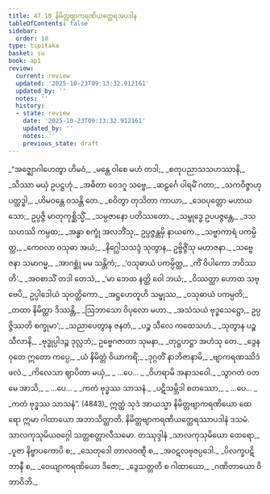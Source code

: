 ```yaml
---
title: 47.10 နိမိတ္တဗျာကရဏိယတ္ထေရအပဒါန
tableOfContents: false
sidebar:
  order: 10
type: tipitaka
basket: su
book: ap1
review:
  current: review
  updated: '2025-10-23T09:13:32.912161'
  updated_by: ''
  notes: ''
  history:
  - state: review
    date: '2025-10-23T09:13:32.912161'
    updated_by: ''
    notes: ''
    previous_state: draft
---
```



<ReviewStatus review={frontmatter.review} showDetails={true} />

<HypothesisAnnotation frontmatter={frontmatter} />

<DynamicBreadcrumb />

<Division number="59" book="ap1" e="ch" v="20" p="434">

<Paragraph number="6046" type="verses" book="ap1">
_“အဇ္ဈောဂါဟေတွာ ဟိမဝံ,_  
_မန္တေ ဝါစေ မဟံ တဒါ;_  
_စတုပညာသသဟဿာနိ,_  
_သိဿာ မယှံ ဥပဋ္ဌဟုံ._  

</Paragraph>

</Division>
<Division number="60" book="ap1" e="ch" v="20" p="434">

<Paragraph number="6047" type="verses" book="ap1">
_အဓိတာ ဝေဒဂူ သဗ္ဗေ,_  
_ဆဠင်္ဂေ ပါရမိံ ဂတာ;_  
_သကဝိဇ္ဇာဟုပတ္ထဒ္ဓါ,_  
_ဟိမဝန္တေ ဝသန္တိ တေ._  

</Paragraph>

</Division>
<Division number="61" book="ap1" e="ch" v="20" p="434">

<Paragraph number="6048" type="verses" book="ap1">
_စဝိတွာ တုသိတာ ကာယာ,_  
_ဒေဝပုတ္တော မဟာယသော;_  
ဥပ္ပဇ္ဇိ မာတုကုစ္ဆိသ္မိံ,_  
_သမ္ပဇာနော ပတိဿတော._  

</Paragraph>

</Division>
<Division number="62" book="ap1" e="ch" v="20" p="434">

<Paragraph number="6049" type="verses" book="ap1">
_သမ္ဗုဒ္ဓေ ဥပပဇ္ဇန္တေ,_  
_ဒသသဟဿိ ကမ္ပထ;_  
_အန္ဓာ စက္ခုံ အလဘိံသု,_  
ဥပ္ပဇ္ဇန္တမှိ နာယကေ._  

</Paragraph>

</Division>
<Division number="63" book="ap1" e="ch" v="20" p="434">

<Paragraph number="6050" type="verses" book="ap1">
_သဗ္ဗာကာရံ ပကမ္ပိတ္ထ,_  
_ကေဝလာ ဝသုဓာ အယံ;_  
_နိဂ္ဃေါသသဒ္ဒံ သုတွာန,_  
ဥဗ္ဗိဇ္ဇိံသု မဟာဇနာ._  

</Paragraph>

</Division>
<Division number="64" book="ap1" e="ch" v="20" p="434">

<Paragraph number="6051" type="verses" book="ap1">
_သဗ္ဗေ ဇနာ သမာဂမ္မ,_  
_အာဂစ္ဆုံ မမ သန္တိကံ;_  
_‘ဝသုဓာယံ ပကမ္ပိတ္ထ,_  
_ကိံ ဝိပါကော ဘဝိဿတိ’._  

</Paragraph>

</Division>
<Division number="65" book="ap1" e="ch" v="20" p="434">

<Paragraph number="6052" type="verses" book="ap1">
_အဝစာသိံ တဒါ တေသံ,_  
_‘မာ ဘေထ နတ္ထိ ဝေါ ဘယံ;_  
_ဝိဿတ္ထာ ဟောထ သဗ္ဗေပိ,_  
ဥပ္ပါဒေါယံ သုဝတ္ထိကော._  

</Paragraph>

</Division>
<Division number="66" book="ap1" e="ch" v="20" p="434">

<Paragraph number="6053" type="verses" book="ap1">
_အဋ္ဌဟေတူဟိ သမ္ဖုဿ,_  
_ဝသုဓာယံ ပကမ္ပတိ;_  
_တထာ နိမိတ္တာ ဒိဿန္တိ,_  
_ဩဘာသော ဝိပုလော မဟာ._  

</Paragraph>

</Division>
<Division number="67" book="ap1" e="ch" v="20" p="434">

<Paragraph number="6054" type="verses" book="ap1">
_အသံသယံ ဗုဒ္ဓသေဋ္ဌော,_  
ဥပ္ပဇ္ဇိဿတိ စက္ခုမာ’;_  
_သညာပေတွာန ဇနတံ,_  
_ပဉ္စ သီလေ ကထေသဟံ._  

</Paragraph>

</Division>
<Division number="68" book="ap1" e="ch" v="20" p="434">

<Paragraph number="6055" type="verses" book="ap1">
_သုတွာန ပဉ္စ သီလာနိ,_  
_ဗုဒ္ဓုပ္ပါဒဉ္စ ဒုလ္လဘံ;_  
ဥဗ္ဗေဂဇာတာ သုမနာ,_  
_တုဋ္ဌဟဋ္ဌာ အဟံသု တေ._  

</Paragraph>

</Division>
<Division number="69" book="ap1" e="ch" v="20" p="434">

<Paragraph number="6056" type="verses" book="ap1">
_ဒွေနဝုတေ ဣတော ကပ္ပေ,_  
_ယံ နိမိတ္တံ ဝိယာကရိံ;_  
_ဒုဂ္ဂတိံ နာဘိဇာနာမိ,_  
_ဗျာကရဏဿိဒံ ဖလံ._  

</Paragraph>

</Division>
<Division number="70" book="ap1" e="ch" v="20" p="434">

<Paragraph number="6057" type="verses" book="ap1">
_ကိလေသာ ဈာပိတာ မယှံ,_  
_ …ပေ… _  
_ဝိဟရာမိ အနာသဝေါ._  

</Paragraph>

</Division>
<Division number="71" book="ap1" e="ch" v="20" p="434">

<Paragraph number="6058" type="verses" book="ap1">
_သွာဂတံ ဝတ မေ အာသိ,_  
_ …ပေ… _  
_ကတံ ဗုဒ္ဓဿ သာသနံ._  

</Paragraph>

</Division>
<Division number="72" book="ap1" e="ch" v="20" p="435">

<Paragraph number="6059" type="verses" book="ap1">
_ပဋိသမ္ဘိဒါ စတဿော,_  
_ …ပေ… _  
_ကတံ ဗုဒ္ဓဿ သာသနံ”. (4843)_  

</Paragraph>

<Paragraph number="6060" book="ap1">
ဣတ္ထံ သုဒံ အာယသ္မာ နိမိတ္တဗျာကရဏိယော ထေရော ဣမာ ဂါထာယော အဘာသိတ္ထာတိ.

</Paragraph>
</Division>

<Paragraph number="6061" type="center" book="ap1">
နိမိတ္တဗျာကရဏိယတ္ထေရဿာပဒါနံ ဒသမံ.



</Paragraph>

<Paragraph number="6062" type="center" book="ap1">
သာလကုသုမိယဝဂ္ဂေါ သတ္တစတ္တာလီသမော.



</Paragraph>

<Paragraph number="6063" type="center" book="ap1">
တဿုဒ္ဒါနံ


</Paragraph>

<Paragraph number="6064" type="verses" book="ap1">
_သာလကုသုမိယော ထေရော,_  
_ပူဇာ နိဗ္ဗာပကောပိ စ;_  
_သေတုဒေါ တာလဝဏ္ဋီ စ,_  
_အဝဋလဗုဇပ္ပဒေါ._  

</Paragraph>

<Paragraph number="6065" type="verses" book="ap1">
_ပိလက္ခပဋိဘာနီ စ,_  
_ဝေယျာကရဏိယော ဒိဇော;_  
_ဒွေသတ္တတိ စ ဂါထာယော,_  
_ဂဏိတာယော ဝိဘာဝိဘိ._
</Paragraph>